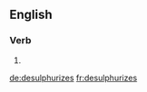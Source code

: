 ==English==

===Verb===
{{head|en|verb form}}

# {{en-third-person singular of|desulphurize}}

[[de:desulphurizes]]
[[fr:desulphurizes]]